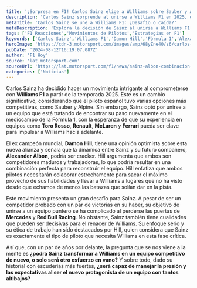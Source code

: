 ```yaml
---
title: '¡Sorpresa en F1! Carlos Sainz elige a Williams sobre Sauber y Alpine'
description: 'Carlos Sainz sorprende al unirse a Williams F1 en 2025, dejando a un lado opciones competitivas. ¿Podrá transformar el equipo y brillar en la pista?'
metaTitle: 'Carlos Sainz se une a Williams F1: ¿Desafío o caída?'
metaDescription: 'Explora la decisión de Sainz al unirse a Williams F1 en 2025. ¿Qué significa para su carrera y el futuro del equipo?'
tags: ['F1 Reacciones','Movimientos de Pilotos','Estrategias en F1']
keywords: ['Carlos Sainz','Williams F1','Damon Hill','Fórmula 1','Alexander Albon']
heroImage: 'https://cdn-3.motorsport.com/images/amp/68yZne40/s6/carlos-sainz-ferrari.jpg'
pubDate: '2024-08-12T16:19:07.087Z'
author: 'F1 Hoy'
source: 'lat.motorsport.com'
sourceUrl: 'https://lat.motorsport.com/f1/news/sainz-albon-combinacion-perfecta-williams-hill/10643874/?utm_source=RSS&utm_medium=referral&utm_campaign=RSS-F1&utm_term=News&utm_content=lat'
categories: ['Noticias']
---
```

Carlos Sainz ha decidido hacer un movimiento intrigante al comprometerse con **Williams F1** a partir de la temporada 2025. Este es un cambio significativo, considerando que el piloto español tuvo varias opciones más competitivas, como Sauber y Alpine. Sin embargo, Sainz optó por unirse a un equipo que está tratando de encontrar su paso nuevamente en el mediocampo de la Fórmula 1, con la esperanza de que su experiencia en equipos como **Toro Rosso**, **Renault**, **McLaren** y **Ferrari** pueda ser clave para impulsar a Williams hacia adelante.

El ex campeón mundial, **Damon Hill**, tiene una opinión optimista sobre esta nueva alianza y señala que la dinámica entre Sainz y su futuro compañero, **Alexander Albon**, podría ser cracker. Hill argumenta que ambos son competidores maduros y trabajadoras, lo que podría resultar en una combinación perfecta para reconstruir el equipo. Hill enfatiza que ambos pilotos necesitarán colaborar estrechamente para sacar el máximo provecho de sus habilidades y llevar a Williams a lugares que no ha visto desde que echamos de menos las batazas que solían dar en la pista.

Este movimiento presenta un gran desafío para Sainz. A pesar de ser un competidor probado con un par de victorias en su haber, su objetivo de unirse a un equipo puntero se ha complicado al perderse las puertas de **Mercedes** y **Red Bull Racing**. No obstante, Sainz también tiene cualidades que pueden ser decisivas para el renacer de Williams. Su enfoque serio y su ética de trabajo han sido destacados por Hill, quien considera que Sainz es exactamente el tipo de piloto que necesita Williams en esta fase crítica.

Así que, con un par de años por delante, la pregunta que se nos viene a la mente es **¿podrá Sainz transformar a Williams en un equipo competitivo de nuevo, o solo será otro esfuerzo en vano?** Y sobre todo, dado su historial con escuderías más fuertes, **¿será capaz de manejar la presión y las expectativas al ser el nuevo protagonista de un equipo con tantos altibajos?**


